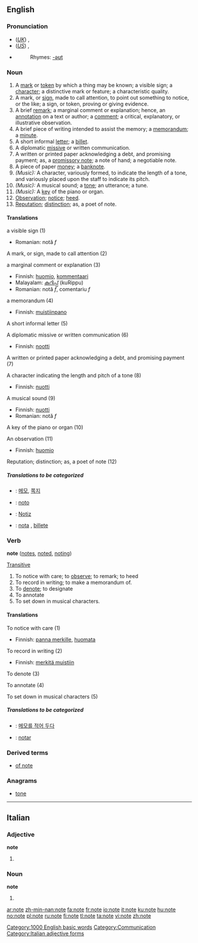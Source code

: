 {{see|noté}}
==English==

{{rank|fall|pass|doing|547|note|pay|red|unto}}

===Pronunciation===
*(''[[Received Pronunciation|UK]]'') {{IPA|/nəʊt/}}, {{SAMPA|/n@Ut/}}
*(''[[General American|US]]'') {{IPA|/noʊt/}}, {{SAMPA|/noUt/}}
*{{audio|en-us-note.ogg|Audio (US)}}
*:Rhymes: [[Rhymes:English:-əʊt|-əʊt]]

===Noun===
{{en-noun}}

# A [[mark]] or [[token]] by which a thing may be known; a visible sign; a [[character]]; a distinctive mark or feature; a characteristic quality.
# A mark, or [[sign]], made to call attention, to point out something to notice, or the like; a sign, or token, proving or giving evidence.
# A brief [[remark]]; a marginal comment or explanation; hence, an [[annotation]] on a text or author; a [[comment]]; a critical,  explanatory, or illustrative observation.
# A brief piece of writing intended to assist the memory; a [[memorandum]]; a [[minute]].
# A short informal [[letter]]; a [[billet]].
# A diplomatic [[missive]] or written communication.
# A written or printed paper acknowledging a debt, and promising payment; as, a [[promissory note]]; a note of hand; a negotiable note.
# A piece of paper [[money]]; a [[banknote]].
#''(Music):'' A character, variously formed, to indicate the length of a tone, and variously placed upon the staff to indicate its pitch.
#''(Music):'' A musical sound; a [[tone]]; an utterance; a tune.
#''(Music):'' A [[key]] of the piano or organ.
# [[Observation]]; [[notice]]; [[heed]].
# [[Reputation]]; [[distinction]]; as, a poet of note.

====Translations====
;a visible sign (1)
{{top}}
*Romanian: notă ''f''
{{mid}}
{{bottom}}

;A mark, or sign, made to call attention (2)
{{top}}
{{mid}}
{{bottom}}

;a marginal comment or explanation (3)
{{top}}
*Finnish: [[huomio]], [[kommentaari]]
*Malayalam: [[കുറിപ്പ്]] (kuRippu)
*Romanian: notă ''f'', comentariu ''f''
{{mid}}
{{bottom}}

;a memorandum (4)
{{top}}
*Finnish: [[muistiinpano]]
{{mid}}
{{bottom}}

;A short informal letter (5)
{{top}}
{{mid}}
{{bottom}}

;A diplomatic missive or written communication (6)
{{top}}
*Finnish: [[nootti]]
{{mid}}
{{bottom}}

;A written or printed paper acknowledging a debt, and promising payment (7)
{{top}}
{{mid}}
{{bottom}}

;A character indicating the length and pitch of a tone (8)
{{top}}
*Finnish: [[nuotti]]
{{mid}}
{{bottom}}

;A musical sound (9)
{{top}}
*Finnish: [[nuotti]]
*Romanian: notă ''f''
{{mid}}
{{bottom}}

;A key of the piano or organ (10)
{{top}}
{{mid}}
{{bottom}}

;An observation (11)
{{top}}
*Finnish: [[huomio]]
{{mid}}
{{bottom}}

;Reputation; distinction; as, a poet of note (12)
{{top}}
{{mid}}
{{bottom}}

=====Translations to be categorized=====
{{checktrans}}
*{{ttbc|Korean}}: [[메모]], [[쪽지]]
*{{ttbc|Ido}}: [[noto]]
*{{ttbc|German}}: [[Notiz]] {{f}}
*{{ttbc|Spanish}}: [[nota]] {{f}}, [[billete]] {{m}}

===Verb===
'''note'''  ([[notes]], [[noted]], [[noting]])

[[Transitive]]
#To notice with care; to [[observe]]; to remark; to heed
#To record in writing; to make a memorandum of.
#To [[denote]]; to designate
#To annotate
#To set down in musical characters.

====Translations====
;To notice with care (1)
{{top}}
*Finnish: [[panna merkille]], [[huomata]]
{{mid}}
{{bottom}}

;To record in writing (2)
{{top}}
*Finnish: [[merkitä muistiin]]
{{mid}}
{{bottom}}

;To denote (3)
{{top}}
{{mid}}
{{bottom}}

;To annotate (4)
{{top}}
{{mid}}
{{bottom}}

;To set down in musical characters (5)
{{top}}
{{mid}}
{{bottom}}

=====Translations to be categorized=====
{{checktrans}}
*{{ttbc|Korean}}: [[메모를 적어 두다]]
*{{ttbc|Ido}}: [[notar]]

===Derived terms===
*[[of note]]

===Anagrams===
*[[tone]]

[[Category:1000 English basic words]]
[[Category:Communication]]
----

==Italian==
===Adjective===
'''note''' {{p}}
# {{feminine of|noto#Adjective|noto}}

===Noun===
'''note''' {{f}}
# {{plural of|nota|lang=Italian}}

[[Category:Italian adjective forms]]

[[ar:note]]
[[zh-min-nan:note]]
[[fa:note]]
[[fr:note]]
[[io:note]]
[[it:note]]
[[ku:note]]
[[hu:note]]
[[no:note]]
[[pl:note]]
[[ru:note]]
[[fi:note]]
[[tl:note]]
[[ta:note]]
[[vi:note]]
[[zh:note]]